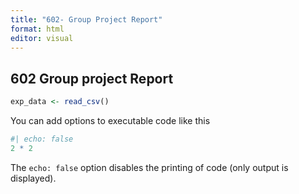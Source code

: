 ```yaml
---
title: "602- Group Project Report"
format: html
editor: visual
---
```


## 602 Group project Report 

```r
exp_data <- read_csv()
```

You can add options to executable code like this

```r
#| echo: false
2 * 2
```

The `echo: false` option disables the printing of code (only output is displayed).
